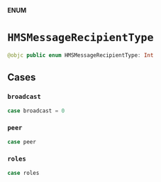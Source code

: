 **ENUM**

# `HMSMessageRecipientType`

```swift
@objc public enum HMSMessageRecipientType: Int
```

## Cases
### `broadcast`

```swift
case broadcast = 0
```

### `peer`

```swift
case peer
```

### `roles`

```swift
case roles
```
